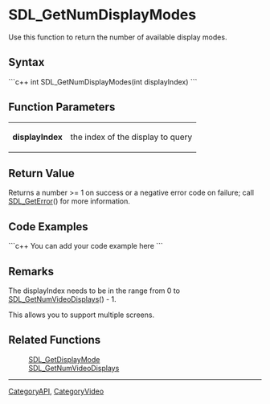<!-- pragma section-numbers off -->
<!-- pragma disable-camelcase -->

= SDL_GetNumDisplayModes =
Use this function to return the number of available display modes.


== Syntax ==
```c++
int SDL_GetNumDisplayModes(int displayIndex)
```

== Function Parameters ==
{|
|'''displayIndex'''
|the index of the display to query
|}

== Return Value ==
Returns a number >= 1 on success or a negative error code on failure; call [[SDL_GetError]]() for more information.

== Code Examples ==
```c++
You can add your code example here
```

== Remarks ==
The displayIndex needs to be in the range from 0 to [[SDL_GetNumVideoDisplays]]() - 1.

This allows you to support multiple screens.

== Related Functions ==
:[[SDL_GetDisplayMode]]
:[[SDL_GetNumVideoDisplays]]

----
[[CategoryAPI]], [[CategoryVideo]]
